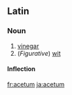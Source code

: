 ==Latin==
===Noun===
{{la-noun|acētum|aceti#Latin|acētī|n|second}}

# [[vinegar]]
# (''Figurative'') [[wit]]

====Inflection====
{{la-decl-2nd-N|acēt}}

[[fr:acetum]]
[[ja:acetum]]